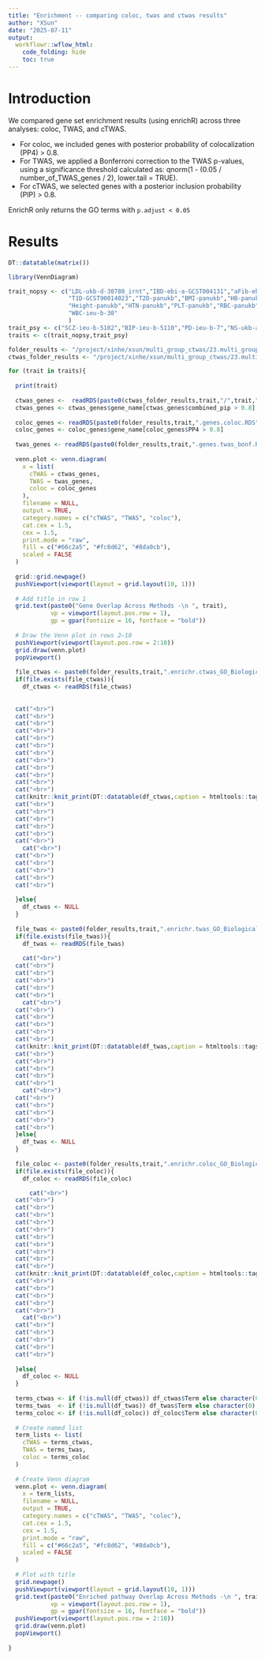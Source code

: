 ```yaml
---
title: "Enrichment -- comparing coloc, twas and ctwas results"
author: "XSun"
date: "2025-07-11"
output:
  workflowr::wflow_html:
    code_folding: hide
    toc: true
---
```


# Introduction

We compared gene set enrichment results (using enrichR) across three analyses: coloc, TWAS, and cTWAS.

- For coloc, we included genes with posterior probability of colocalization (PP4) > 0.8.
- For TWAS, we applied a Bonferroni correction to the TWAS p-values, using a significance threshold calculated as: qnorm(1 - (0.05 / number_of_TWAS_genes / 2), lower.tail = TRUE).
- For cTWAS, we selected genes with a posterior inclusion probability (PIP) > 0.8.

EnrichR only returns the GO terms with `p.adjust < 0.05`

# Results


```r

DT::datatable(matrix())

library(VennDiagram)

trait_nopsy <- c("LDL-ukb-d-30780_irnt","IBD-ebi-a-GCST004131","aFib-ebi-a-GCST006414","SBP-ukb-a-360",
                 "T1D-GCST90014023","T2D-panukb","BMI-panukb","HB-panukb",
                 "Height-panukb","HTN-panukb","PLT-panukb","RBC-panukb",
                 "WBC-ieu-b-30"
                 )
trait_psy <- c("SCZ-ieu-b-5102","BIP-ieu-b-5110","PD-ieu-b-7","NS-ukb-a-230")
traits <- c(trait_nopsy,trait_psy)

folder_results <- "/project/xinhe/xsun/multi_group_ctwas/23.multi_group_0515/results_downstream/enrichr_compare/"
ctwas_folder_results <- "/project/xinhe/xsun/multi_group_ctwas/23.multi_group_0515/snakemake_outputs/"

for (trait in traits){
  
  print(trait)
  
  ctwas_genes <-  readRDS(paste0(ctwas_folder_results,trait,"/",trait,".3qtls.combined_pip_rmmapping_bygroup_final.RDS"))
  ctwas_genes <- ctwas_genes$gene_name[ctwas_genes$combined_pip > 0.8]
  
  coloc_genes <- readRDS(paste0(folder_results,trait,".genes.coloc.RDS"))
  coloc_genes <- coloc_genes$gene_name[coloc_genes$PP4 > 0.8]
  
  twas_genes <- readRDS(paste0(folder_results,trait,".genes.twas_bonf.RDS"))
  
  venn.plot <- venn.diagram(
    x = list(
      cTWAS = ctwas_genes,
      TWAS = twas_genes,
      coloc = coloc_genes
    ),
    filename = NULL,
    output = TRUE,
    category.names = c("cTWAS", "TWAS", "coloc"),
    cat.cex = 1.5,
    cex = 1.5,
    print.mode = "raw",
    fill = c("#66c2a5", "#fc8d62", "#8da0cb"),
    scaled = FALSE
  )
  
  grid::grid.newpage()
  pushViewport(viewport(layout = grid.layout(10, 1)))
  
  # Add title in row 1
  grid.text(paste0("Gene Overlap Across Methods -\n ", trait), 
            vp = viewport(layout.pos.row = 1), 
            gp = gpar(fontsize = 16, fontface = "bold"))
  
  # Draw the Venn plot in rows 2–10
  pushViewport(viewport(layout.pos.row = 2:10))
  grid.draw(venn.plot)
  popViewport()
  
  file_ctwas <- paste0(folder_results,trait,".enrichr.ctwas_GO_Biological_Process_2023.RDS")
  if(file.exists(file_ctwas)){
    df_ctwas <- readRDS(file_ctwas)
   
  
  cat("<br>")
  cat("<br>")
  cat("<br>")
  cat("<br>")
  cat("<br>")
  cat("<br>")
  cat("<br>")
  cat("<br>")
  cat("<br>")
  cat("<br>")
  cat("<br>")
  cat("<br>")
  cat(knitr::knit_print(DT::datatable(df_ctwas,caption = htmltools::tags$caption( style = 'caption-side: left; text-align: left; color:black;  font-size:150% ;',paste0('Enriched GO terms -- ctwas - ',trait)),options = list(pageLength = 2) )))
  cat("<br>")
  cat("<br>")
  cat("<br>")
  cat("<br>")
  cat("<br>")
  cat("<br>")
    cat("<br>")
  cat("<br>")
  cat("<br>")
  cat("<br>")
  cat("<br>")
  cat("<br>")
    
  }else{
    df_ctwas <- NULL
  }
  
  file_twas <- paste0(folder_results,trait,".enrichr.twas_GO_Biological_Process_2023.RDS")
  if(file.exists(file_twas)){
    df_twas <- readRDS(file_twas)
    
    cat("<br>")
  cat("<br>")
  cat("<br>")
  cat("<br>")
  cat("<br>")
  cat("<br>")
    cat("<br>")
  cat("<br>")
  cat("<br>")
  cat("<br>")
  cat("<br>")
  cat("<br>")
  cat(knitr::knit_print(DT::datatable(df_twas,caption = htmltools::tags$caption( style = 'caption-side: left; text-align: left; color:black;  font-size:150% ;',paste0('Enriched GO terms -- twas - ',trait)),options = list(pageLength = 2) )))
  cat("<br>")
  cat("<br>")
  cat("<br>")
  cat("<br>")
  cat("<br>")
    cat("<br>")
  cat("<br>")
  cat("<br>")
  cat("<br>")
  cat("<br>")
  cat("<br>")
  }else{
    df_twas <- NULL
  }
  
  file_coloc <- paste0(folder_results,trait,".enrichr.coloc_GO_Biological_Process_2023.RDS")
  if(file.exists(file_coloc)){
    df_coloc <- readRDS(file_coloc)

      cat("<br>")
  cat("<br>")
  cat("<br>")
  cat("<br>")
  cat("<br>")
  cat("<br>")
  cat("<br>")
  cat("<br>")
  cat("<br>")
  cat("<br>")
  cat("<br>")
  cat(knitr::knit_print(DT::datatable(df_coloc,caption = htmltools::tags$caption( style = 'caption-side: left; text-align: left; color:black;  font-size:150% ;',paste0('Enriched GO terms -- coloc - ',trait)),options = list(pageLength = 2) )))
  cat("<br>")
  cat("<br>")
  cat("<br>")
  cat("<br>")
  cat("<br>")
    cat("<br>")
  cat("<br>")
  cat("<br>")
  cat("<br>")
  cat("<br>")
  cat("<br>")
    
  }else{
    df_coloc <- NULL
  }
  
  terms_ctwas <- if (!is.null(df_ctwas)) df_ctwas$Term else character(0)
  terms_twas  <- if (!is.null(df_twas)) df_twas$Term else character(0)
  terms_coloc <- if (!is.null(df_coloc)) df_coloc$Term else character(0)
  
  # Create named list
  term_lists <- list(
    cTWAS = terms_ctwas,
    TWAS = terms_twas,
    coloc = terms_coloc
  )
  
  # Create Venn diagram
  venn.plot <- venn.diagram(
    x = term_lists,
    filename = NULL,
    output = TRUE,
    category.names = c("cTWAS", "TWAS", "coloc"),
    cat.cex = 1.5,
    cex = 1.5,
    print.mode = "raw",
    fill = c("#66c2a5", "#fc8d62", "#8da0cb"),
    scaled = FALSE
  )
  
  # Plot with title
  grid.newpage()
  pushViewport(viewport(layout = grid.layout(10, 1)))
  grid.text(paste0("Enriched pathway Overlap Across Methods -\n ", trait), 
            vp = viewport(layout.pos.row = 1), 
            gp = gpar(fontsize = 16, fontface = "bold"))
  pushViewport(viewport(layout.pos.row = 2:10))
  grid.draw(venn.plot)
  popViewport()
  
}


```

